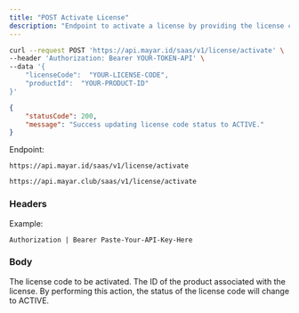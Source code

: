 ```yaml
---
title: "POST Activate License"
description: "Endpoint to activate a license by providing the license code and product ID."
---
```


<RequestExample>

```bash Request Example
curl --request POST 'https://api.mayar.id/saas/v1/license/activate' \
--header 'Authorization: Bearer YOUR-TOKEN-API' \
--data '{
    "licenseCode":  "YOUR-LICENSE-CODE",
    "productId":  "YOUR-PRODUCT-ID"
}'
```

</RequestExample>

<ResponseExample>

```json Response Example 200
{
    "statusCode": 200,
    "message": "Success updating license code status to ACTIVE."
}
```

</ResponseExample>

Endpoint:

<CodeGroup>

```Production Production
https://api.mayar.id/saas/v1/license/activate
```


```Sandbox Sandbox
https://api.mayar.club/saas/v1/license/activate
```

</CodeGroup>

### Headers

<ResponseField name="Authorization" type="string" required>
  Example:

  `Authorization | Bearer Paste-Your-API-Key-Here`
</ResponseField>

### Body

<ParamField path="licenseCode" type="string" required>
  The license code to be activated.
</ParamField>

<ParamField path="productId" type="string" required>
  The ID of the product associated with the license.
</ParamField>

<Info>
  By performing this action, the status of the license code will change to ACTIVE.
</Info>